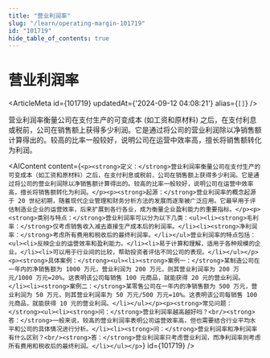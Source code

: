 ```yaml
---
title: "营业利润率"
slug: "/learn/operating-margin-101719"
id: "101719"
hide_table_of_contents: true
---
```



# 营业利润率

<ArticleMeta id={101719} updatedAt={'2024-09-12 04:08:21'} alias={`[]`} />
<div className='border-solid border-b border-t-0 my-4 border-[var(--ifm-color-gray-300)]' />

营业利润率衡量公司在支付生产的可变成本 (如工资和原材料) 之后，在支付利息或税前，公司在销售额上获得多少利润。它是通过将公司的营业利润除以净销售额计算得出的。较高的比率一般较好，说明公司在运营中效率高，擅长将销售额转化为利润。

<AIContent content={`<p><strong>定义：</strong>营业利润率衡量公司在支付生产的可变成本（如工资和原材料）之后，在支付利息或税前，公司在销售额上获得多少利润。它是通过将公司的营业利润除以净销售额计算得出的。较高的比率一般较好，说明公司在运营中效率高，擅长将销售额转化为利润。</p><p><strong>起源：</strong>营业利润率的概念起源于 20 世纪初期，随着现代企业管理和财务分析方法的发展而逐渐被广泛应用。它最早用于评估制造业企业的运营效率，后来扩展到各行各业，成为衡量企业盈利能力的重要指标。</p><p><strong>类别与特点：</strong>营业利润率可以分为以下几类：<ul><li><strong>毛利率：</strong>仅考虑销售收入减去直接生产成本后的利润率。</li><li><strong>净利润率：</strong>考虑所有费用和税收后的最终利润率。</li></ul>营业利润率的特点包括：<ul><li>反映企业的运营效率和盈利能力。</li><li>易于计算和理解，适用于各种规模的企业。</li><li>可以用于行业间的比较，帮助投资者评估不同公司的表现。</li></ul></p><p><strong>具体案例：</strong><ul><li><strong>案例一：</strong>某制造公司在一年内的净销售额为 1000 万元，营业利润为 200 万元，则其营业利润率为 200 万元/1000 万元=20%。这表明该公司每销售 100 元商品，就能获得 20 元的营业利润。</li><li><strong>案例二：</strong>某零售公司在一年内的净销售额为 500 万元，营业利润为 50 万元，则其营业利润率为 50 万元/500 万元=10%。这表明该公司每销售 100 元商品，就能获得 10 元的营业利润。</li></ul></p><p><strong>常见问题：</strong><ul><li><strong>问：</strong>营业利润率越高越好吗？<br/><strong>答：</strong>一般来说，较高的营业利润率表明公司运营效率高，但也需要结合行业平均水平和公司的具体情况进行分析。</li><li><strong>问：</strong>营业利润率和净利润率有什么区别？<br/><strong>答：</strong>营业利润率只考虑营业利润，而净利润率则考虑所有费用和税收后的最终利润。</li></ul></p>`} id={101719} />
